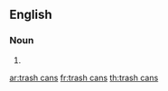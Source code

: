 ==English==

===Noun===
{{head|en|plural|head=[[trash]] [[can]]s}}

# {{plural of|trash can|lang=en}}

[[ar:trash cans]]
[[fr:trash cans]]
[[th:trash cans]]